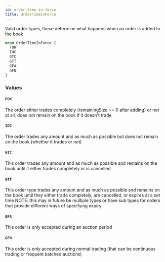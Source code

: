 ```yaml
---
id: order-time-in-force
title: OrderTimeInForce
---
```



Valid order types, these determine what happens when an order is added to the book

```graphql
enum OrderTimeInForce {
  FOK
  IOC
  GTC
  GTT
  GFA
  GFN
}
```


### Values

#### `FOK` 

The order either trades completely (remainingSize == 0 after adding) or not at all, does not remain on the book if it doesn't trade


#### `IOC` 

The order trades any amount and as much as possible but does not remain on the book (whether it trades or not)


#### `GTC` 

This order trades any amount and as much as possible and remains on the book until it either trades completely or is cancelled


#### `GTT` 

This order type trades any amount and as much as possible and remains on the book until they either trade completely, are cancelled, or expires at a set time
NOTE: this may in future be multiple types or have sub types for orders that provide different ways of specifying expiry


#### `GFA` 

This order is only accepted during an auction period


#### `GFN` 

This order is only accepted during normal trading (that can be continuous trading or frequent batched auctions)




